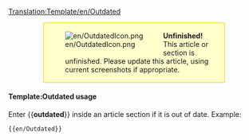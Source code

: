 <noinclude>[[Translation:Template/en/Outdated]]</noinclude><div style="background-color:#FFFFCC; border: 1px solid #FFCC00; padding:0.2em; margin:1em 5em"><div style="float:left;">[[File:en/OutdatedIcon.png]]</div><div style="margin-left:40px"><strong>Unfinished!</strong><br />
This article or section is unfinished. Please update this article, using current screenshots if appropriate.</div></div>
<includeonly>{{{1|[[Category:en/Articles to be updated]]}}}</includeonly>
<noinclude>
====Template:Outdated usage====
Enter <nowiki>{{</nowiki>'''outdated'''<nowiki>}}</nowiki> inside an article section if it is out of date. Example:
<pre>{{en/Outdated}}</pre>
</noinclude>